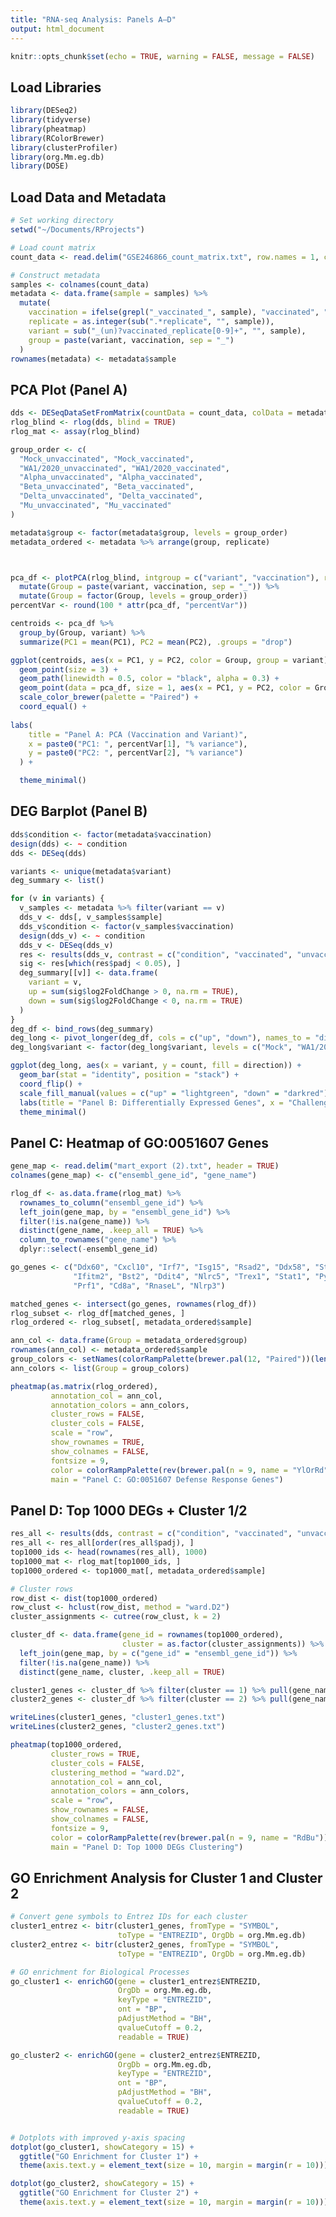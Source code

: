 ```yaml
---
title: "RNA-seq Analysis: Panels A–D"
output: html_document
---
```


```r
knitr::opts_chunk$set(echo = TRUE, warning = FALSE, message = FALSE)
```

## Load Libraries

```r
library(DESeq2)
library(tidyverse)
library(pheatmap)
library(RColorBrewer)
library(clusterProfiler)
library(org.Mm.eg.db)
library(DOSE)
```

## Load Data and Metadata

```r
# Set working directory
setwd("~/Documents/RProjects")

# Load count matrix
count_data <- read.delim("GSE246866_count_matrix.txt", row.names = 1, check.names = FALSE)

# Construct metadata
samples <- colnames(count_data)
metadata <- data.frame(sample = samples) %>%
  mutate(
    vaccination = ifelse(grepl("_vaccinated_", sample), "vaccinated", "unvaccinated"),
    replicate = as.integer(sub(".*replicate", "", sample)),
    variant = sub("_(un)?vaccinated_replicate[0-9]+", "", sample),
    group = paste(variant, vaccination, sep = "_")
  )
rownames(metadata) <- metadata$sample
```

## PCA Plot (Panel A)

```r
dds <- DESeqDataSetFromMatrix(countData = count_data, colData = metadata, design = ~ group)
rlog_blind <- rlog(dds, blind = TRUE)
rlog_mat <- assay(rlog_blind)

group_order <- c(
  "Mock_unvaccinated", "Mock_vaccinated",
  "WA1/2020_unvaccinated", "WA1/2020_vaccinated",
  "Alpha_unvaccinated", "Alpha_vaccinated",
  "Beta_unvaccinated", "Beta_vaccinated",
  "Delta_unvaccinated", "Delta_vaccinated",
  "Mu_unvaccinated", "Mu_vaccinated"
)

metadata$group <- factor(metadata$group, levels = group_order)
metadata_ordered <- metadata %>% arrange(group, replicate)



pca_df <- plotPCA(rlog_blind, intgroup = c("variant", "vaccination"), returnData = TRUE) %>%
  mutate(Group = paste(variant, vaccination, sep = "_")) %>%
  mutate(Group = factor(Group, levels = group_order))
percentVar <- round(100 * attr(pca_df, "percentVar"))

centroids <- pca_df %>%
  group_by(Group, variant) %>%
  summarize(PC1 = mean(PC1), PC2 = mean(PC2), .groups = "drop")

ggplot(centroids, aes(x = PC1, y = PC2, color = Group, group = variant)) +
  geom_point(size = 3) +
  geom_path(linewidth = 0.5, color = "black", alpha = 0.3) +
  geom_point(data = pca_df, size = 1, aes(x = PC1, y = PC2, color = Group)) +
  scale_color_brewer(palette = "Paired") +
  coord_equal() +
  
labs(
    title = "Panel A: PCA (Vaccination and Variant)",
    x = paste0("PC1: ", percentVar[1], "% variance"),
    y = paste0("PC2: ", percentVar[2], "% variance")
  ) +

  theme_minimal()
```

## DEG Barplot (Panel B)

```r
dds$condition <- factor(metadata$vaccination)
design(dds) <- ~ condition
dds <- DESeq(dds)

variants <- unique(metadata$variant)
deg_summary <- list()

for (v in variants) {
  v_samples <- metadata %>% filter(variant == v)
  dds_v <- dds[, v_samples$sample]
  dds_v$condition <- factor(v_samples$vaccination)
  design(dds_v) <- ~ condition
  dds_v <- DESeq(dds_v)
  res <- results(dds_v, contrast = c("condition", "vaccinated", "unvaccinated"))
  sig <- res[which(res$padj < 0.05), ]
  deg_summary[[v]] <- data.frame(
    variant = v,
    up = sum(sig$log2FoldChange > 0, na.rm = TRUE),
    down = sum(sig$log2FoldChange < 0, na.rm = TRUE)
  )
}
deg_df <- bind_rows(deg_summary)
deg_long <- pivot_longer(deg_df, cols = c("up", "down"), names_to = "direction", values_to = "count")
deg_long$variant <- factor(deg_long$variant, levels = c("Mock", "WA1/2020", "Alpha", "Beta", "Delta", "Mu"))

ggplot(deg_long, aes(x = variant, y = count, fill = direction)) +
  geom_bar(stat = "identity", position = "stack") +
  coord_flip() +
  scale_fill_manual(values = c("up" = "lightgreen", "down" = "darkred")) +
  labs(title = "Panel B: Differentially Expressed Genes", x = "Challenge Variant", y = "Gene Count") +
  theme_minimal()
```

## Panel C: Heatmap of GO:0051607 Genes

```r
gene_map <- read.delim("mart_export (2).txt", header = TRUE)
colnames(gene_map) <- c("ensembl_gene_id", "gene_name")

rlog_df <- as.data.frame(rlog_mat) %>%
  rownames_to_column("ensembl_gene_id") %>%
  left_join(gene_map, by = "ensembl_gene_id") %>%
  filter(!is.na(gene_name)) %>%
  distinct(gene_name, .keep_all = TRUE) %>%
  column_to_rownames("gene_name") %>%
  dplyr::select(-ensembl_gene_id)

go_genes <- c("Ddx60", "Cxcl10", "Irf7", "Isg15", "Rsad2", "Ddx58", "Stat2", "Oas2",
              "Ifitm2", "Bst2", "Ddit4", "Nlrc5", "Trex1", "Stat1", "Pycarrd", "Mov10",
              "Prf1", "Cd8a", "RnaseL", "Nlrp3")

matched_genes <- intersect(go_genes, rownames(rlog_df))
rlog_subset <- rlog_df[matched_genes, ]
rlog_ordered <- rlog_subset[, metadata_ordered$sample]

ann_col <- data.frame(Group = metadata_ordered$group)
rownames(ann_col) <- metadata_ordered$sample
group_colors <- setNames(colorRampPalette(brewer.pal(12, "Paired"))(length(group_order)), group_order)
ann_colors <- list(Group = group_colors)

pheatmap(as.matrix(rlog_ordered),
         annotation_col = ann_col,
         annotation_colors = ann_colors,
         cluster_rows = FALSE,
         cluster_cols = FALSE,
         scale = "row",
         show_rownames = TRUE,
         show_colnames = FALSE,
         fontsize = 9,
         color = colorRampPalette(rev(brewer.pal(n = 9, name = "YlOrRd")))(100),
         main = "Panel C: GO:0051607 Defense Response Genes")
```

## Panel D: Top 1000 DEGs + Cluster 1/2

```r
res_all <- results(dds, contrast = c("condition", "vaccinated", "unvaccinated"))
res_all <- res_all[order(res_all$padj), ]
top1000_ids <- head(rownames(res_all), 1000)
top1000_mat <- rlog_mat[top1000_ids, ]
top1000_ordered <- top1000_mat[, metadata_ordered$sample]

# Cluster rows
row_dist <- dist(top1000_ordered)
row_clust <- hclust(row_dist, method = "ward.D2")
cluster_assignments <- cutree(row_clust, k = 2)

cluster_df <- data.frame(gene_id = rownames(top1000_ordered),
                         cluster = as.factor(cluster_assignments)) %>%
  left_join(gene_map, by = c("gene_id" = "ensembl_gene_id")) %>%
  filter(!is.na(gene_name)) %>%
  distinct(gene_name, cluster, .keep_all = TRUE)

cluster1_genes <- cluster_df %>% filter(cluster == 1) %>% pull(gene_name)
cluster2_genes <- cluster_df %>% filter(cluster == 2) %>% pull(gene_name)

writeLines(cluster1_genes, "cluster1_genes.txt")
writeLines(cluster2_genes, "cluster2_genes.txt")

pheatmap(top1000_ordered,
         cluster_rows = TRUE,
         cluster_cols = FALSE,
         clustering_method = "ward.D2",
         annotation_col = ann_col,
         annotation_colors = ann_colors,
         scale = "row",
         show_rownames = FALSE,
         show_colnames = FALSE,
         fontsize = 9,
         color = colorRampPalette(rev(brewer.pal(n = 9, name = "RdBu")))(100),
         main = "Panel D: Top 1000 DEGs Clustering")
```


## GO Enrichment Analysis for Cluster 1 and Cluster 2

```r
# Convert gene symbols to Entrez IDs for each cluster
cluster1_entrez <- bitr(cluster1_genes, fromType = "SYMBOL",
                        toType = "ENTREZID", OrgDb = org.Mm.eg.db)
cluster2_entrez <- bitr(cluster2_genes, fromType = "SYMBOL",
                        toType = "ENTREZID", OrgDb = org.Mm.eg.db)

# GO enrichment for Biological Processes
go_cluster1 <- enrichGO(gene = cluster1_entrez$ENTREZID,
                        OrgDb = org.Mm.eg.db,
                        keyType = "ENTREZID",
                        ont = "BP",
                        pAdjustMethod = "BH",
                        qvalueCutoff = 0.2,
                        readable = TRUE)

go_cluster2 <- enrichGO(gene = cluster2_entrez$ENTREZID,
                        OrgDb = org.Mm.eg.db,
                        keyType = "ENTREZID",
                        ont = "BP",
                        pAdjustMethod = "BH",
                        qvalueCutoff = 0.2,
                        readable = TRUE)


# Dotplots with improved y-axis spacing
dotplot(go_cluster1, showCategory = 15) +
  ggtitle("GO Enrichment for Cluster 1") +
  theme(axis.text.y = element_text(size = 10, margin = margin(r = 10)))

dotplot(go_cluster2, showCategory = 15) +
  ggtitle("GO Enrichment for Cluster 2") +
  theme(axis.text.y = element_text(size = 10, margin = margin(r = 10)))

```
